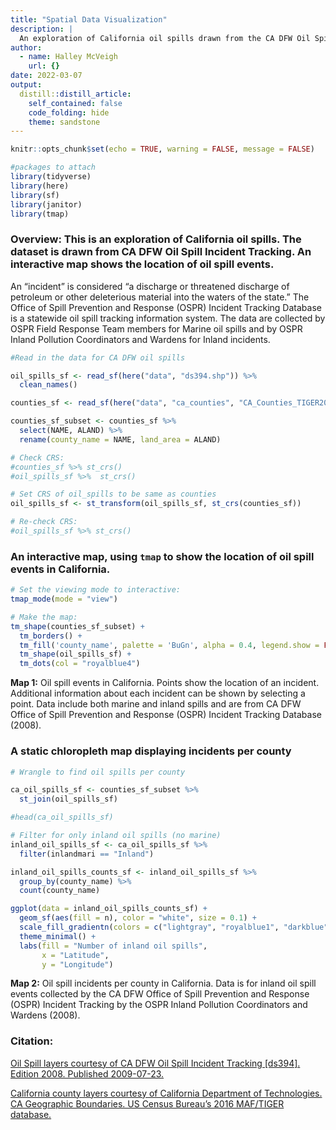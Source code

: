```yaml
---
title: "Spatial Data Visualization"
description: |
  An exploration of California oil spills drawn from the CA DFW Oil Spill Incident Tracking dataset. An interactive map shows the location of oil spill events.
author:
  - name: Halley McVeigh
    url: {}
date: 2022-03-07
output:
  distill::distill_article:
    self_contained: false
    code_folding: hide
    theme: sandstone
---
```


```r
knitr::opts_chunk$set(echo = TRUE, warning = FALSE, message = FALSE)

#packages to attach
library(tidyverse)
library(here)
library(sf)
library(janitor)
library(tmap)
```

### **Overview:** This is an exploration of California oil spills. The dataset is drawn from CA DFW Oil Spill Incident Tracking. An interactive map shows the location of oil spill events.

An "incident" is considered "a discharge or threatened discharge of petroleum or other deleterious material into the waters of the state." The Office of Spill Prevention and Response (OSPR) Incident Tracking Database is a statewide oil spill tracking information system. The data are collected by OSPR Field Response Team members for Marine oil spills and by OSPR Inland Pollution Coordinators and Wardens for Inland incidents.


```r
#Read in the data for CA DFW oil spills

oil_spills_sf <- read_sf(here("data", "ds394.shp")) %>% 
  clean_names()

counties_sf <- read_sf(here("data", "ca_counties", "CA_Counties_TIGER2016.shp"))

counties_sf_subset <- counties_sf %>% 
  select(NAME, ALAND) %>% 
  rename(county_name = NAME, land_area = ALAND)

# Check CRS:
#counties_sf %>% st_crs()
#oil_spills_sf %>%  st_crs()

# Set CRS of oil_spills to be same as counties
oil_spills_sf <- st_transform(oil_spills_sf, st_crs(counties_sf))

# Re-check CRS:
#oil_spills_sf %>% st_crs()

```


### An interactive map, using `tmap` to show the location of oil spill events in California.

```r
# Set the viewing mode to interactive:
tmap_mode(mode = "view")

# Make the map:
tm_shape(counties_sf_subset) +
  tm_borders() +
  tm_fill('county_name', palette = 'BuGn', alpha = 0.4, legend.show = FALSE) +
  tm_shape(oil_spills_sf) +
  tm_dots(col = "royalblue4")
```

**Map 1:** Oil spill events in California. Points show the location of an incident. Additional information about each incident can be shown by selecting a point. Data include both marine and inland spills and are from CA DFW Office of Spill Prevention and Response (OSPR) Incident Tracking Database (2008).




### A static chloropleth map displaying incidents per county

```r
# Wrangle to find oil spills per county

ca_oil_spills_sf <- counties_sf_subset %>% 
  st_join(oil_spills_sf)

#head(ca_oil_spills_sf)

# Filter for only inland oil spills (no marine)
inland_oil_spills_sf <- ca_oil_spills_sf %>% 
  filter(inlandmari == "Inland")

inland_oil_spills_counts_sf <- inland_oil_spills_sf %>% 
  group_by(county_name) %>% 
  count(county_name)

ggplot(data = inland_oil_spills_counts_sf) +
  geom_sf(aes(fill = n), color = "white", size = 0.1) +
  scale_fill_gradientn(colors = c("lightgray", "royalblue1", "darkblue")) +
  theme_minimal() +
  labs(fill = "Number of inland oil spills",
       x = "Latitude",
       y = "Longitude")


```


**Map 2:** Oil spill incidents per county in California. Data is for inland oil spill events collected by the CA DFW Office of Spill Prevention and Response (OSPR) Incident Tracking by the OSPR Inland Pollution Coordinators and Wardens (2008).






### Citation:
[Oil Spill layers courtesy of CA DFW Oil Spill Incident Tracking [ds394]. Edition 2008. Published 2009-07-23.](https://map.dfg.ca.gov/metadata/ds0394.html) 

[California county layers courtesy of California Department of Technologies. CA Geographic Boundaries. US Census Bureau's 2016 MAF/TIGER database.](https://data.ca.gov/dataset/ca-geographic-boundaries)